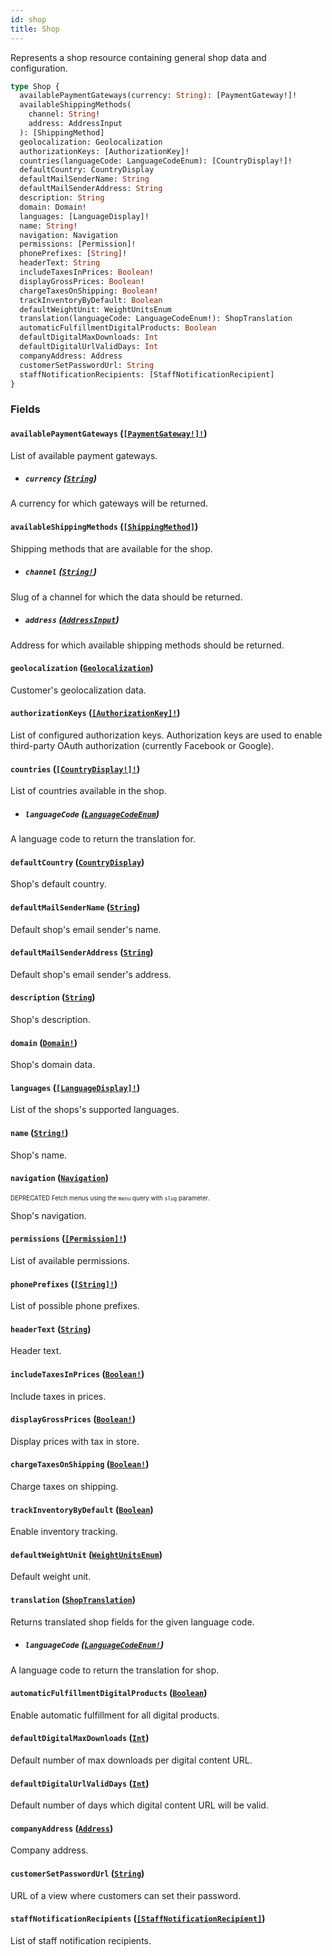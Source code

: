 ```yaml
---
id: shop
title: Shop
---
```


Represents a shop resource containing general shop data and configuration.

```graphql
type Shop {
  availablePaymentGateways(currency: String): [PaymentGateway!]!
  availableShippingMethods(
    channel: String!
    address: AddressInput
  ): [ShippingMethod]
  geolocalization: Geolocalization
  authorizationKeys: [AuthorizationKey]!
  countries(languageCode: LanguageCodeEnum): [CountryDisplay!]!
  defaultCountry: CountryDisplay
  defaultMailSenderName: String
  defaultMailSenderAddress: String
  description: String
  domain: Domain!
  languages: [LanguageDisplay]!
  name: String!
  navigation: Navigation
  permissions: [Permission]!
  phonePrefixes: [String]!
  headerText: String
  includeTaxesInPrices: Boolean!
  displayGrossPrices: Boolean!
  chargeTaxesOnShipping: Boolean!
  trackInventoryByDefault: Boolean
  defaultWeightUnit: WeightUnitsEnum
  translation(languageCode: LanguageCodeEnum!): ShopTranslation
  automaticFulfillmentDigitalProducts: Boolean
  defaultDigitalMaxDownloads: Int
  defaultDigitalUrlValidDays: Int
  companyAddress: Address
  customerSetPasswordUrl: String
  staffNotificationRecipients: [StaffNotificationRecipient]
}
```

### Fields

#### `availablePaymentGateways` ([`[PaymentGateway!]!`](/api-reference/objects/payment-gateway.mdx))

List of available payment gateways.

- ##### `currency` ([`String`](/api-reference/scalars/string.mdx))

A currency for which gateways will be returned.

#### `availableShippingMethods` ([`[ShippingMethod]`](/api-reference/objects/shipping-method.mdx))

Shipping methods that are available for the shop.

- ##### `channel` ([`String!`](/api-reference/scalars/string.mdx))

Slug of a channel for which the data should be returned.

- ##### `address` ([`AddressInput`](/api-reference/inputs/address-input.mdx))

Address for which available shipping methods should be returned.

#### `geolocalization` ([`Geolocalization`](/api-reference/objects/geolocalization.mdx))

Customer's geolocalization data.

#### `authorizationKeys` ([`[AuthorizationKey]!`](/api-reference/objects/authorization-key.mdx))

List of configured authorization keys. Authorization keys are used to enable third-party OAuth authorization (currently Facebook or Google).

#### `countries` ([`[CountryDisplay!]!`](/api-reference/objects/country-display.mdx))

List of countries available in the shop.

- ##### `languageCode` ([`LanguageCodeEnum`](/api-reference/enums/language-code-enum.mdx))

A language code to return the translation for.

#### `defaultCountry` ([`CountryDisplay`](/api-reference/objects/country-display.mdx))

Shop's default country.

#### `defaultMailSenderName` ([`String`](/api-reference/scalars/string.mdx))

Default shop's email sender's name.

#### `defaultMailSenderAddress` ([`String`](/api-reference/scalars/string.mdx))

Default shop's email sender's address.

#### `description` ([`String`](/api-reference/scalars/string.mdx))

Shop's description.

#### `domain` ([`Domain!`](/api-reference/objects/domain.mdx))

Shop's domain data.

#### `languages` ([`[LanguageDisplay]!`](/api-reference/objects/language-display.mdx))

List of the shops's supported languages.

#### `name` ([`String!`](/api-reference/scalars/string.mdx))

Shop's name.

#### `navigation` ([`Navigation`](/api-reference/objects/navigation.mdx))

<sub><sup><span className="deprecatedTag">DEPRECATED</span> Fetch menus using the `menu` query with `slug` parameter.</sup></sub>

Shop's navigation.

#### `permissions` ([`[Permission]!`](/api-reference/objects/permission.mdx))

List of available permissions.

#### `phonePrefixes` ([`[String]!`](/api-reference/scalars/string.mdx))

List of possible phone prefixes.

#### `headerText` ([`String`](/api-reference/scalars/string.mdx))

Header text.

#### `includeTaxesInPrices` ([`Boolean!`](/api-reference/scalars/boolean.mdx))

Include taxes in prices.

#### `displayGrossPrices` ([`Boolean!`](/api-reference/scalars/boolean.mdx))

Display prices with tax in store.

#### `chargeTaxesOnShipping` ([`Boolean!`](/api-reference/scalars/boolean.mdx))

Charge taxes on shipping.

#### `trackInventoryByDefault` ([`Boolean`](/api-reference/scalars/boolean.mdx))

Enable inventory tracking.

#### `defaultWeightUnit` ([`WeightUnitsEnum`](/api-reference/enums/weight-units-enum.mdx))

Default weight unit.

#### `translation` ([`ShopTranslation`](/api-reference/objects/shop-translation.mdx))

Returns translated shop fields for the given language code.

- ##### `languageCode` ([`LanguageCodeEnum!`](/api-reference/enums/language-code-enum.mdx))

A language code to return the translation for shop.

#### `automaticFulfillmentDigitalProducts` ([`Boolean`](/api-reference/scalars/boolean.mdx))

Enable automatic fulfillment for all digital products.

#### `defaultDigitalMaxDownloads` ([`Int`](/api-reference/scalars/int.mdx))

Default number of max downloads per digital content URL.

#### `defaultDigitalUrlValidDays` ([`Int`](/api-reference/scalars/int.mdx))

Default number of days which digital content URL will be valid.

#### `companyAddress` ([`Address`](/api-reference/objects/address.mdx))

Company address.

#### `customerSetPasswordUrl` ([`String`](/api-reference/scalars/string.mdx))

URL of a view where customers can set their password.

#### `staffNotificationRecipients` ([`[StaffNotificationRecipient]`](/api-reference/objects/staff-notification-recipient.mdx))

List of staff notification recipients.
